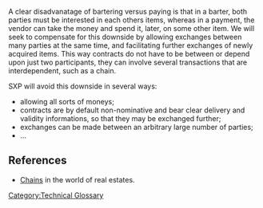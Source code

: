 [[Category:Technical Glossary]] 

A clear disadvanatage of bartering versus paying is that in a barter, both parties must be interested in each others items, whereas in a payment, the vendor can take the money and spend it, later, on some other item. We will seek to compensate for this downside by allowing exchanges between many parties at the same time, and facilitating further exchanges of newly acquired items. This way contracts do not have to be between or depend upon just two participants, they can involve several transactions that are interdependent, such as a chain. 

SXP will avoid this downside in several ways:
* allowing all sorts of moneys;
* contracts are by default non-nominative and bear clear delivery and validity informations, so that they may be exchanged further;
* exchanges can be made between an arbitrary large number of parties;
* ...


== References ==

* [http://en.wikipedia.org/wiki/Chain_(real_estate) Chains] in the world of real estates.